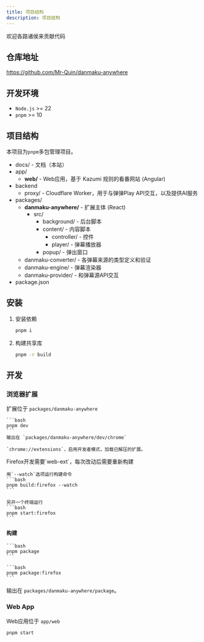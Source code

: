 ```yaml
---
title: 项目结构
description: 项目结构
---
```



欢迎各路诸侯来贡献代码

## 仓库地址

https://github.com/Mr-Quin/danmaku-anywhere

## 开发环境

- `Node.js` >= 22
- `pnpm` >= 10

## 项目结构

本项目为`pnpm`多包管理项目。

<FileTree>

- docs/ - 文档（本站）
- app/
  - **web/** - Web应用，基于 Kazumi 规则的看番网站 (Angular)
- backend
  - proxy/ - Cloudflare Worker，用于与弹弹Play API交互，以及提供AI服务
- packages/
  - **danmaku-anywhere/** - 扩展主体 (React)
    - src/
      - background/ - 后台脚本
      - content/ - 内容脚本
        - controller/ - 控件
        - player/ - 弹幕播放器
      - popup/ - 弹出窗口
  - danmaku-converter/ - 各弹幕来源的类型定义和验证
  - danmaku-engine/ - 弹幕渲染器
  - danmaku-provider/ - 和弹幕源API交互
- package.json

</FileTree>

## 安装

<Steps>

1. 安装依赖
   ```bash
   pnpm i
   ```
2. 构建共享库
   ```bash
   pnpm -r build
   ```
</Steps>

## 开发

### 浏览器扩展

扩展位于 `packages/danmaku-anywhere`

<Tabs>
  <TabItem label="Chrome">

    ```bash
    pnpm dev
    ```
    输出在 `packages/danmaku-anywhere/dev/chrome`

    `chrome://extensions`，启用开发者模式，加载已解压的扩展。

  </TabItem>
  <TabItem label="Firefox">
    Firefox开发需要`web-ext`，每次改动后需要重新构建

    用`--watch`选项运行构建命令
    ```bash
    pnpm build:firefox --watch
    ```

    另开一个终端运行
    ```bash
    pnpm start:firefox
    ```

  </TabItem>
</Tabs>

#### 构建

<Tabs>
  <TabItem label="Chrome">

    ```bash
    pnpm package
    ```

  </TabItem>
  <TabItem label="Firefox">

    ```bash
    pnpm package:firefox
    ```

  </TabItem>
</Tabs>

输出在 `packages/danmaku-anywhere/package`。


### Web App

Web应用位于 `app/web`

```bash
pnpm start
```